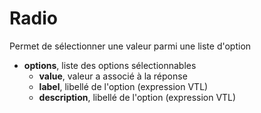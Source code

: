 # Radio

Permet de sélectionner une valeur parmi une liste d'option

- **options**, liste des options sélectionnables
  - **value**, valeur a associé à la réponse
  - **label**, libellé de l'option (expression VTL)
  - **description**, libellé de l'option (expression VTL)


<GoToType type="ComponentRadioType"/>


<FormExample source={source} />
